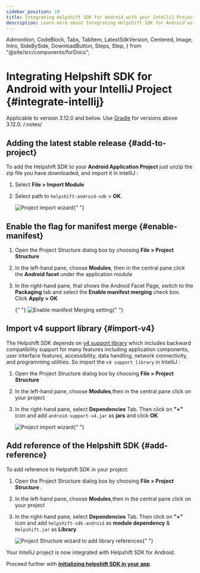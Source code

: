 ```yaml
---
sidebar_position: 10
title: Integrating Helpshift SDK for Android with your IntelliJ Project
description: Learn more about Integrating Helpshift SDK for Android with your IntelliJ Project
---
```


  Admonition,
  CodeBlock,
  Tabs,
  TabItem,
  LatestSdkVersion,
  Centered,
  Image,
  Intro,
  SideBySide,
  DownloadButton,
  Steps,
  Step,
} from "@site/src/components/forDocs";

# Integrating Helpshift SDK for Android with your IntelliJ Project {#integrate-intellij}

Applicable to version 3.12.0 and below. Use [Gradle](/android/getting-started#gradle-support) for versions above 3.12.0.
/.notes/

## Adding the latest stable release {#add-to-project}

To add the Helpshift SDK to your **Android Application Project** just unzip the zip file you
have downloaded, and import it in IntelliJ :

1. Select **File > Import Module**
1. Select path to `helpshift-android-sdk` > **OK**.

   <Image
     src="/static/books/android/intellij-helpshift-sdk.png"
     width="major"
     alt="Project import wizard"
   />{" "}

## Enable the flag for manifest merge {#enable-manifest}

1. Open the Project Structure dialog box by choosing **File > Project Structure**
1. In the left-hand pane, choose **Modules**, then in the central pane click the **Android facet** under the application module
1. In the right-hand pane, that shows the Android Facet Page, switch to
   the **Packaging** tab and select the **Enable manifest merging** check box. Click **Apply > OK**

   {" "}
   <Image
     src="/static/books/android/intellij-merging-flag.png"
     width="full"
     alt="Enable manifest Merging setting"
   />{" "}

## Import v4 support library {#import-v4}

The Helpshift SDK depends on [v4 support library](http://developer.android.com/tools/support-library/features.html#v4) which includes backward compatibility support for many features including application components, user interface features, accessibility, data handling, network connectivity, and programming utilities. So import the `v4 support library` in IntelliJ :

1. Open the Project Structure dialog box by choosing **File > Project Structure**
1. In the left-hand pane, choose **Modules**,then in the central pane click on your project
1. In the right-hand pane, select **Dependencies** Tab. Then click on **"+"** icon and add `android-support-v4.jar` as **jars** and click **OK**

   <Image
     src="/static/books/android/intellij-import-v4.png"
     width="full"
     alt="Project import wizard"
   />{" "}

## Add reference of the Helpshift SDK {#add-reference}

To add reference to Helpshift SDK in your project:

1. Open the Project Structure dialog box by choosing **File > Project Structure** .
1. In the left-hand pane, choose **Modules**,then in the central pane click on your project
1. In the right-hand pane, select **Dependencies** Tab. Then click on **"+"** icon and add `helpshift-sdk-android` as **module dependency** & `Helpshift.jar` as **Library**

   <Image
     src="/static/books/android/intellij-helpshiftsdk-reference.png"
     width="full"
     alt="Project Structure wizard to add library references"
   />{" "}

Your IntelliJ project is now integrated with Helpshift SDK for Android.

Proceed further with **[initializing helpshift SDK in your app](/android/getting-started#initializing)**.
